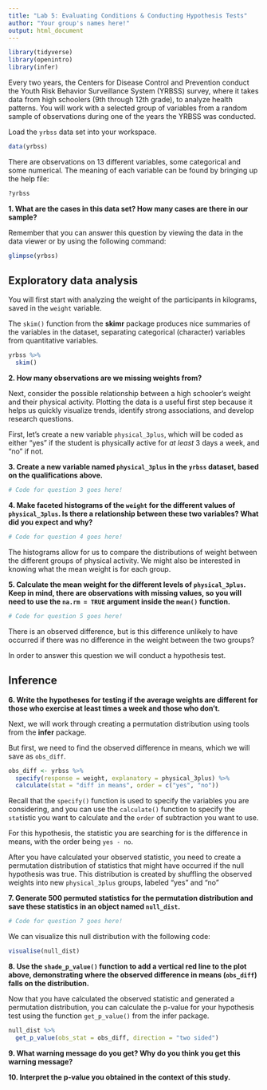 ```yaml
---
title: "Lab 5: Evaluating Conditions & Conducting Hypothesis Tests"
author: "Your group's names here!"
output: html_document
---
```


```r
library(tidyverse)
library(openintro)
library(infer)
```

Every two years, the Centers for Disease Control and Prevention conduct the
Youth Risk Behavior Surveillance System (YRBSS) survey, where it takes data from
high schoolers (9th through 12th grade), to analyze health patterns.
You will work with a selected group of variables from a random sample of
observations during one of the years the YRBSS was conducted.

Load the `yrbss` data set into your workspace.

```r
data(yrbss)
```

There are observations on 13 different variables, some categorical and some
numerical.
The meaning of each variable can be found by bringing up the help file:

```r
?yrbss
```

__1.  What are the cases in this data set? How many cases are there in our sample?__
<!-- Your answer goes below this line! -->


Remember that you can answer this question by viewing the data in the data 
viewer or by using the following command:

```r
glimpse(yrbss)
```


## Exploratory data analysis

You will first start with analyzing the weight of the participants in kilograms,
saved in the `weight` variable.

The `skim()` function from the **skimr** package produces nice summaries of the
variables in the dataset, separating categorical (character) variables from 
quantitative variables.

```r
yrbss %>% 
  skim()
```

__2.  How many observations are we missing weights from?__



Next, consider the possible relationship between a high schooler's weight and
their physical activity.
Plotting the data is a useful first step because it helps us quickly visualize
trends, identify strong associations, and develop research questions.

First, let's create a new variable `physical_3plus`, which will be coded as
either "yes" if the student is physically active for *at least* 3 days a week,
and "no" if not.

__3. Create a new variable named `physical_3plus` in the `yrbss` dataset, based on the qualifications above.__

```r
# Code for question 3 goes here!


```

__4.  Make faceted histograms of the `weight` for the different values of `physical_3plus`. Is there a relationship between these two variables? What did you expect and why?__

```r
# Code for question 4 goes here! 


```

The histograms allow for us to compare the distributions of weight between the 
different groups of physical activity. We might also be interested in knowing 
what the mean weight is for each group. 

__5. Calculate the mean weight for the different levels of `physical_3plus`.__
__Keep in mind, there are observations with missing values, so you will need to use the `na.rm = TRUE` argument inside the `mean()` function.__ 

```r
# Code for question 5 goes here! 


```

There is an observed difference, but is this difference unlikely to have
occurred if there was no difference in the weight between the two groups? 

In order to answer this question we will conduct a hypothesis test.

## Inference

__6.  Write the hypotheses for testing if the average weights are different for those who exercise at least times a week and those who don't.__
<!-- Your answer goes below this line! -->



Next, we will work through creating a permutation distribution using tools from
the **infer** package.

But first, we need to find the observed difference in means, which we will save
as `obs_diff`.

```r
obs_diff <- yrbss %>%
  specify(response = weight, explanatory = physical_3plus) %>%
  calculate(stat = "diff in means", order = c("yes", "no"))
```

Recall that the `specify()` function is used to specify the variables you are
considering, and you can use the `calculate()` function to specify the
`stat`istic you want to calculate and the `order` of subtraction you want to
use.

For this hypothesis, the statistic you are searching for is the difference in
means, with the order being `yes - no`.

After you have calculated your observed statistic, you need to create a
permutation distribution of statistics that might have occurred if the null 
hypothesis was true. This distribution is created by shuffling the observed
weights into new `physical_3plus` groups, labeled "yes" and "no"

__7. Generate 500 permuted statistics for the permutation distribution and save these statistics in an object named `null_dist`.__

```r
# Code for question 7 goes here! 


```

We can visualize this null distribution with the following code:

```r
visualise(null_dist) 
```

__8. Use the `shade_p_value()` function to add a vertical red line to the plot above, demonstrating where the observed difference in means (`obs_diff`) falls on the distribution.__

<!-- Add your code to the plot above! -->



Now that you have calculated the observed statistic and generated a permutation
distribution, you can calculate the p-value for your hypothesis test using the
function `get_p_value()` from the infer package.

```r
null_dist %>%
  get_p_value(obs_stat = obs_diff, direction = "two sided")
```

__9. What warning message do you get? Why do you think you get this warning message?__



__10. Interpret the p-value you obtained in the context of this study.__  
